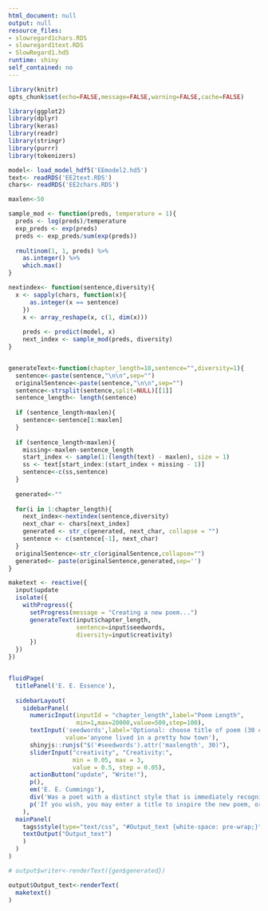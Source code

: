 ```yaml
---
html_document: null
output: null
resource_files:
- slowregard1chars.RDS
- slowregard1text.RDS
- SlowRegard1.hd5
runtime: shiny
self_contained: no
---
```


```r
library(knitr)
opts_chunk$set(echo=FALSE,message=FALSE,warning=FALSE,cache=FALSE)
```

```r

library(ggplot2)
library(dplyr)
library(keras)
library(readr)
library(stringr)
library(purrr)
library(tokenizers)
```

```R
model<- load_model_hdf5('EEmodel2.hd5')
text<- readRDS('EE2text.RDS')
chars<- readRDS('EE2chars.RDS')

```


```r
maxlen<-50

sample_mod <- function(preds, temperature = 1){
  preds <- log(preds)/temperature
  exp_preds <- exp(preds)
  preds <- exp_preds/sum(exp(preds))
  
  rmultinom(1, 1, preds) %>% 
    as.integer() %>%
    which.max()
}

nextindex<- function(sentence,diversity){
  x <- sapply(chars, function(x){
      as.integer(x == sentence)
    })
    x <- array_reshape(x, c(1, dim(x)))
    
    preds <- predict(model, x)
    next_index <- sample_mod(preds, diversity)
}


generateText<-function(chapter_length=10,sentence="",diversity=1){
  sentence<-paste(sentence,"\n\n",sep="")
  originalSentence<-paste(sentence,"\n\n",sep="")
  sentence<-strsplit(sentence,split=NULL)[[1]]
  sentence_length<- length(sentence)
  
  if (sentence_length>maxlen){
    sentence<-sentence[1:maxlen]
  }
  
  if (sentence_length<maxlen){
    missing<-maxlen-sentence_length
    start_index <- sample(1:(length(text) - maxlen), size = 1)
    ss <- text[start_index:(start_index + missing - 1)]
    sentence<-c(ss,sentence)
  }
  
  generated<-""
  
  for(i in 1:chapter_length){
    next_index<-nextindex(sentence,diversity)
    next_char <- chars[next_index]
    generated <- str_c(generated, next_char, collapse = "")
    sentence <- c(sentence[-1], next_char)
  }
  originalSentence<-str_c(originalSentence,collapse="")
  generated<- paste(originalSentence,generated,sep='')
}

```

```r


maketext <- reactive({
  input$update
  isolate({
    withProgress({
      setProgress(message = "Creating a new poem...")
      generateText(input$chapter_length,
                   sentence=input$seedwords,
                   diversity=input$creativity)
      })
  })
})


fluidPage(
  titlePanel('E. E. Essence'),
  
  sidebarLayout(
    sidebarPanel(
      numericInput(inputId = "chapter_length",label="Poem Length",
                   min=1,max=20000,value=500,step=100),
      textInput('seedwords',label='Optional: choose title of poem (30 chars max):',
                value='anyone lived in a pretty how town'),
      shinyjs::runjs("$('#seedwords').attr('maxlength', 30)"),
      sliderInput("creativity", "Creativity:",
                  min = 0.05, max = 3,
                  value = 0.5, step = 0.05),
      actionButton("update", "Write!"),
      p(),
      em('E. E. Cummings'),
      div('Was a poet with a distinct style that is immediately recognizable by anyone familiar with his work. We trained a neural network to abstract the essence of that style and to generate new, completely original poems. The true meaning of these new poems may be beyond our understanding as humans, but perhaps with deeper study these will help us understand the emotional side of artificial intelligence. '),
      p('If you wish, you may enter a title to inspire the new poem, or leave it up to the artificial poet.')
    ),
  mainPanel(
    tags$style(type="text/css", "#Output_text {white-space: pre-wrap;}"),
    textOutput("Output_text")
    )
  )
)

# output$writer<-renderText({gen$generated})

output$Output_text<-renderText(
  maketext()
)

```


<!-- https://github.com/keras-team/keras/blob/master/examples/lstm_text_generation.py -->

<!-- https://www.amazon.com/Regard-Silent-Things-Kingkiller-Chronicle/dp/0756411327 -->
